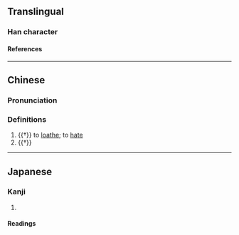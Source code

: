 {{character info/new}}
==Translingual==

===Han character===
{{Han char|rn=61|rad=心|as=13|sn=16|four=|canj=POMA|ids=⿰忄會}}

====References====
{{Han ref|kx=0405.090|dkj=11317|dj=0745.190|hdz=42362.010|uh=61C0}}

----

==Chinese==
{{zh-forms|s=𢙓}}

===Pronunciation===
{{zh-pron
|m=wèi
|c=wai3
|mc=y
|oc=y
|cat=v,a
}}

===Definitions===
{{zh-hanzi}}

# {{†}} to [[loathe]]; to [[hate]]
# {{†}} {{zh-synonym|快|[[fast]]}}

----

==Japanese==

===Kanji===
{{ja-kanji|grade=|rs=心13}}

# {{rfdef|ja|sort=心13}}

====Readings====
{{ja-readings
|goon=わち, わい
|kanon=わつ, わい
|kanyoon=え<ゑ
|kun=にく-む, もだ-える}}
